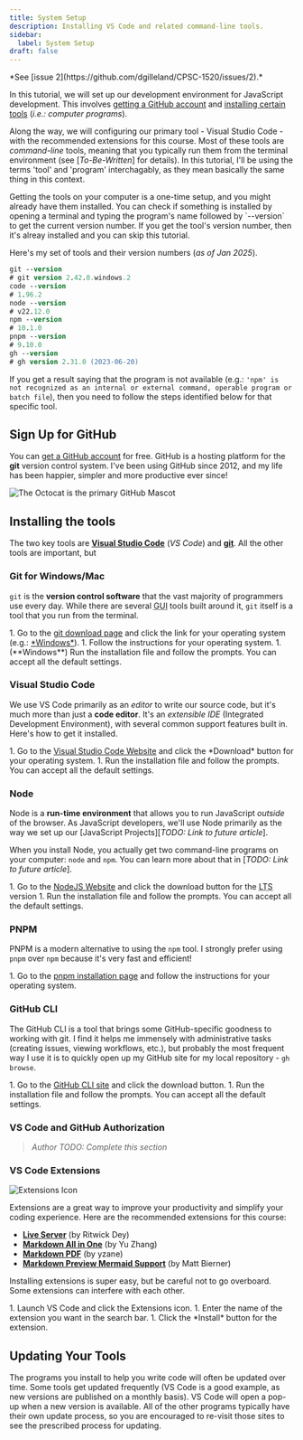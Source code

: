 ```yaml
---
title: System Setup
description: Installing VS Code and related command-line tools.
sidebar:
  label: System Setup
draft: false
---
```



<Aside title="Work-In-Progress (WIP)" type="caution">
*See [issue 2](https://github.com/dgilleland/CPSC-1520/issues/2).*
</Aside>

In this tutorial, we will set up our development environment for JavaScript development. This involves [getting a GitHub account](#-sign-up-for-github) and [installing certain tools](#installing-the-tools) (*i.e.: computer programs*).

Along the way, we will configuring our primary tool - Visual Studio Code - with the recommended extensions for this course. Most of these tools are *command-line* tools, meaning that you typically run them from the terminal environment (see [*To-Be-Written*] for details). In this tutorial, I'll be using the terms 'tool' and 'program' interchagably, as they mean basically the same thing in this context.

<Aside title="One-Time Setup">
Getting the tools on your computer is a one-time setup, and you might already have them installed. You can check if something is installed by opening a terminal and typing the program's name followed by `--version` to get the current version number. If you get the tool's version number, then it's alreay installed and you can skip this tutorial.

Here's my set of tools and their version numbers (*as of Jan 2025*).

```ps
git --version
# git version 2.42.0.windows.2
code --version
# 1.96.2
node --version
# v22.12.0
npm --version
# 10.1.0
pnpm --version
# 9.10.0
gh --version
# gh version 2.31.0 (2023-06-20)
```

If you get a result saying that the program is not available (e.g.: `'npm' is not recognized as an internal or external command, operable program or batch file`), then you need to follow the steps identified below for that specific tool.
</Aside>

## <Icon name="github" class="starlight-aside__icon" /> Sign Up for GitHub

You can <a target="_blank" href="https://github.com/signup">get a GitHub account</a> for free. GitHub is a hosting platform for the **git** version control system. I've been using GitHub since 2012, and my life has been happier, simpler and more productive ever since!

<Image src={Mascot} alt="The Octocat is the primary GitHub Mascot" />

## Installing the tools

The two key tools are <a target="_blank" href="https://code.visualstudio.com">**Visual Studio Code**</a> (*VS Code*) and <a target="_blank" href="https://git-scm.com/downloads">**git**</a>. All the other tools are important, but

### Git for Windows/Mac

`git` is the **version control software** that the vast majority of programmers use every day. While there are several <abbr title="Graphical User Interface">GUI</abbr> tools built around it, `git` itself is a tool that you run from the terminal.

<Steps>
1. Go to the <a target="_blank" href="https://git-scm.com/downloads">git download page</a> and click the link for your operating system (e.g.:  <a target="_blank" href="https://git-scm.com/downloads/win">*Windows*</a>).
1. Follow the instructions for your operating system.
1. (**Windows**) Run the installation file and follow the prompts. You can accept all the default settings.
</Steps>

### Visual Studio Code

We use VS Code primarily as an *editor* to write our source code, but it's much more than just a **code editor**. It's an *extensible IDE* (Integrated Development Environment), with several common support features built in. Here's how to get it installed.

<Steps>
1. Go to the <a target="_blank" href="https://code.visualstudio.com">Visual Studio Code Website</a> and click the *Download* button for your operating system.
1. Run the installation file and follow the prompts. You can accept all the default settings.
</Steps>

### Node

Node is a **run-time environment** that allows you to run JavaScript *outside* of the browser. As JavaScript developers, we'll use Node primarily as the way we set up our [JavaScript Projects][*TODO: Link to future article*].

When you install Node, you actually get two command-line programs on your computer: `node` and `npm`. You can learn more about that in [*TODO: Link to future article*].

<Steps>
1. Go to the <a target="_blank" href="https://nodejs.org">NodeJS Website</a> and click the download button for the <abbr title="Long-Term Support">LTS</abbr> version
1. Run the installation file and follow the prompts. You can accept all the default settings.
</Steps>

### PNPM

PNPM is a modern alternative to using the `npm` tool. I strongly prefer using `pnpm` over `npm` because it's very fast and efficient!

<Steps>
1. Go to the <a target="_blank" href="https://pnpm.io/installation">pnpm installation page</a> and follow the instructions for your operating system.
</Steps>

### GitHub CLI

The GitHub CLI is a tool that brings some GitHub-specific goodness to working with git. I find it helps me immensely with administrative tasks (creating issues, viewing workflows, etc.), but probably the most frequent way I use it is to quickly open up my GitHub site for my local repository - `gh browse`.

<Steps>
1. Go to the <a target="_blank" href="https://cli.github.com/">GitHub CLI site</a> and click the download button.
1. Run the installation file and follow the prompts. You can accept all the default settings.
</Steps>

### VS Code and GitHub Authorization

> *Author TODO: Complete this section*

### VS Code Extensions

<Image src={VSCode} alt="Extensions Icon" />


Extensions are a great way to improve your productivity and simplify your coding experience. Here are the recommended extensions for this course:

- <a target="_blank" href="https://marketplace.visualstudio.com/items?itemName=ritwickdey.LiveServer">**Live Server**</a> (by Ritwick Dey)
- <a target="_blank" href="https://marketplace.visualstudio.com/items?itemName=yzhang.markdown-all-in-one">**Markdown All in One**</a> (by Yu Zhang)
- <a target="_blank" href="https://marketplace.visualstudio.com/items?itemName=yzane.markdown-pdf">**Markdown PDF**</a> (by yzane)
- <a target="_blank" href="https://marketplace.visualstudio.com/items?itemName=bierner.markdown-mermaid">**Markdown Preview Mermaid Support**</a> (by Matt Bierner)

<Aside type="caution">

Installing extensions is super easy, but be careful not to go overboard. Some extensions can interfere with each other.
</Aside>

<Steps>
1. Launch VS Code and click the Extensions icon.
1. Enter the name of the extension you want in the search bar.
1. Click the *Install* button for the extension.
</Steps>

## Updating Your Tools

The programs you install to help you write code will often be updated over time. Some tools get updated frequently (VS Code is a good example, as new versions are published on a monthly basis). VS Code will open a pop-up when a new version is available. All of the other programs typically have their own update process, so you are encouraged to re-visit those sites to see the prescribed process for updating.
